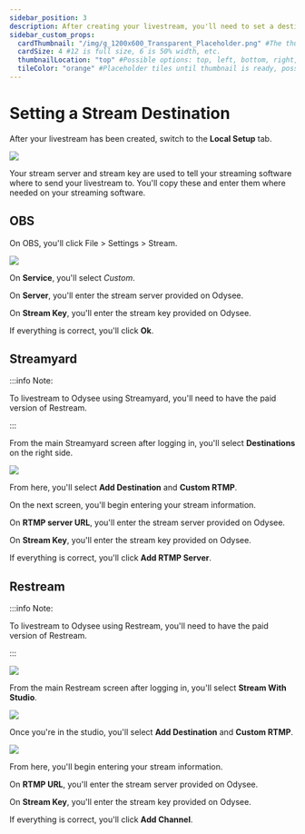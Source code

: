 ---
sidebar_position: 3
description: After creating your livestream, you'll need to set a destination.
sidebar_custom_props:
  cardThumbnail: "/img/g_1200x600_Transparent_Placeholder.png" #The thumbnail on the category card.
  cardSize: 4 #12 is full size, 6 is 50% width, etc.
  thumbnailLocation: "top" #Possible options: top, left, bottom, right, none
  tileColor: "orange" #Placeholder tiles until thumbnail is ready, possible options: blue, cream, darkpurple, lightpurple, mauve, orange, pink, none
---

# Setting a Stream Destination

After your livestream has been created, switch to the **Local Setup** tab.

![](/img/en/category-livestreaming4.png)

Your stream server and stream key are used to tell your streaming software where to send your livestream to. You'll copy these and enter them where needed on your streaming software.

## OBS

On OBS, you'll click File > Settings > Stream.

![](/img/en/category-livestreaming5.png)

On **Service**, you'll select *Custom*.

On **Server**, you'll enter the stream server provided on Odysee.

On **Stream Key**, you'll enter the stream key provided on Odysee.

If everything is correct, you'll click **Ok**.

## Streamyard

:::info Note:

To livestream to Odysee using Streamyard, you'll need to have the paid version of Restream.

:::

From the main Streamyard screen after logging in, you'll select **Destinations** on the right side.

![](/img/en/category-livestreaming6.png)

From here, you'll select **Add Destination** and **Custom RTMP**.

On the next screen, you'll begin entering your stream information.

On **RTMP server URL**, you'll enter the stream server provided on Odysee.

On **Stream Key**, you'll enter the stream key provided on Odysee.

If everything is correct, you'll click **Add RTMP Server**.


## Restream

:::info Note:

To livestream to Odysee using Restream, you'll need to have the paid version of Restream.

:::

![](/img/en/category-livestreaming7.png)

From the main Restream screen after logging in, you'll select **Stream With Studio**.

![](/img/en/category-livestreaming8.png)

Once you're in the studio, you'll select **Add Destination** and **Custom RTMP**.

![](/img/en/category-livestreaming9.png)

From here, you'll begin entering your stream information.

On **RTMP URL**, you'll enter the stream server provided on Odysee.

On **Stream Key**, you'll enter the stream key provided on Odysee.

If everything is correct, you'll click **Add Channel**.
